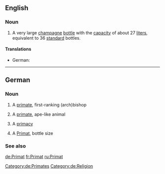{{also|primat}}
==English==

===Noun===
{{en-noun}}

# A very large [[champagne]] [[bottle]] with the [[capacity]] of about 27 [[liter]]s, equivalent to 36 [[standard]] bottles.

====Translations====
* German: {{t+|de|Primat}}

----

==German==

===Noun===
{{de-noun|genitive=Primaten|plural=Primaten}} {{m|n}}

# {{m}} A [[primate]], first-ranking (arch)bishop
# {{m}} A [[primate]], ape-like animal
# {{n}} A [[primacy]]
# A [[#English|Primat]], bottle size

===See also===
{{wikipedia|lang=de}}

[[Category:de:Primates]]
[[Category:de:Religion]]

[[de:Primat]]
[[fr:Primat]]
[[ru:Primat]]